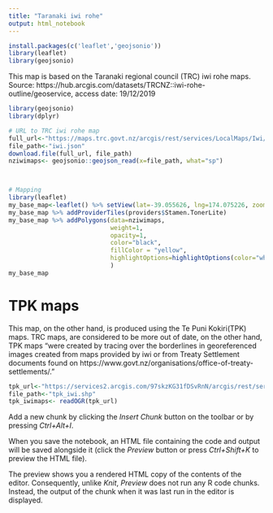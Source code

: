 ---
title: "Taranaki iwi rohe"
output: html_notebook
---

```{r echo=False}
install.packages(c('leaflet','geojsonio'))
library(leaflet)
library(geojsonio)
```


This map is based on the Taranaki regional council (TRC) iwi rohe maps. Source: https://hub.arcgis.com/datasets/TRCNZ::iwi-rohe-outline/geoservice, access date: 19/12/2019
```{r echo=False}
library(geojsonio)
library(dplyr)

# URL to TRC iwi rohe map
full_url<-"https://maps.trc.govt.nz/arcgis/rest/services/LocalMaps/Iwi/MapServer/2/query?where=1%3D1&outFields=*&outSR=4326&f=json"
file_path<-"iwi.json"
download.file(full_url, file_path)
nziwimaps<- geojsonio::geojson_read(x=file_path, what="sp")



# Mapping
library(leaflet)
my_base_map<-leaflet() %>% setView(lat=-39.055626, lng=174.075226, zoom=9)
my_base_map %>% addProviderTiles(providers$Stamen.TonerLite)
my_base_map %>% addPolygons(data=nziwimaps,
                            weight=1, 
                            opacity=1, 
                            color="black", 
                            fillColor = "yellow",
                            highlightOptions=highlightOptions(color="white", weight=2, bringToFront=TRUE)
                            )
my_base_map

```

# TPK maps #
This map, on the other hand, is produced using the Te Puni Kokiri(TPK) maps. TRC maps, are considered to be more out of date, on the other hand, TPK maps "were created by tracing over the borderlines in georeferenced images created from maps provided by iwi or from Treaty Settlement documents found on https://www.govt.nz/organisations/office-of-treaty-settlements/."

```{r echo=FALSE}
tpk_url<-"https://services2.arcgis.com/97skzKG31fDSvRnN/arcgis/rest/services/Shapefile_Iwi_AreasOfInterest/FeatureServer"
file_path<-"tpk_iwi.shp"
tpk_iwimaps<- readOGR(tpk_url)


```



Add a new chunk by clicking the *Insert Chunk* button on the toolbar or by pressing *Ctrl+Alt+I*.

When you save the notebook, an HTML file containing the code and output will be saved alongside it (click the *Preview* button or press *Ctrl+Shift+K* to preview the HTML file).

The preview shows you a rendered HTML copy of the contents of the editor. Consequently, unlike *Knit*, *Preview* does not run any R code chunks. Instead, the output of the chunk when it was last run in the editor is displayed.
